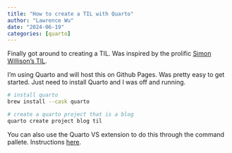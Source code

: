 ```yaml
---
title: "How to create a TIL with Quarto"
author: "Lawrence Wu"
date: "2024-06-19"
categories: [quarto]
---
```


Finally got around to creating a TIL. Was inspired by the prolific [Simon Willison's TIL](https://til.simonwillison.net/).

I'm using Quarto and will host this on Github Pages. Was pretty easy to get started. Just need to install Quarto and I was off and running.

```bash
# install quarto
brew install --cask quarto

# create a quarto project that is a blog
quarto create project blog til
```

You can also use the Quarto VS extension to do this through the command pallete. Instructions [here](https://quarto.org/docs/websites/website-blog.html).